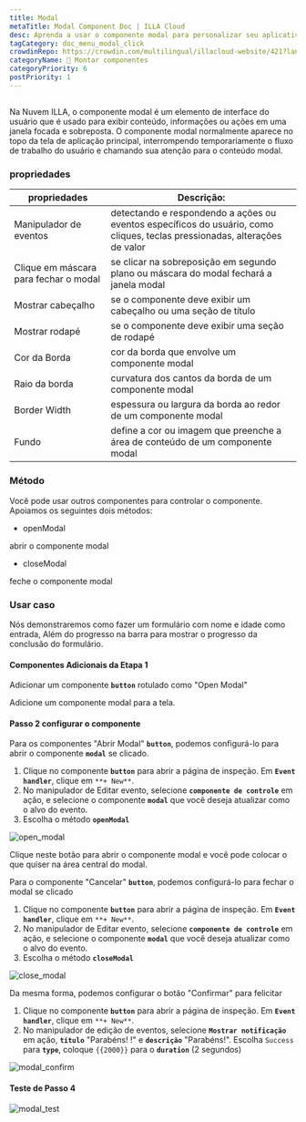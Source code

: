 ```yaml
---
title: Modal
metaTitle: Modal Component Doc | ILLA Cloud
desc: Aprenda a usar o componente modal para personalizar seu aplicativo na ILLA Cloud.
tagCategory: doc_menu_modal_click
crowdinRepo: https://crowdin.com/multilingual/illacloud-website/421?languages=pt&filter=basic&value=0
categoryName: 🧬 Montar componentes
categoryPriority: 6
postPriority: 1
---
```


## <h2 hidden>O que é Modal?</h2>

Na Nuvem ILLA, o componente modal é um elemento de interface do usuário que é usado para exibir conteúdo, informações ou ações em uma janela focada e sobreposta. O componente modal normalmente aparece no topo da tela de aplicação principal, interrompendo temporariamente o fluxo de trabalho do usuário e chamando sua atenção para o conteúdo modal.

### propriedades

| propriedades                          | Descrição:                                                                                                                 |
| ------------------------------------- | -------------------------------------------------------------------------------------------------------------------------- |
| Manipulador de eventos                | detectando e respondendo a ações ou eventos específicos do usuário, como cliques, teclas pressionadas, alterações de valor |
| Clique em máscara para fechar o modal | se clicar na sobreposição em segundo plano ou máscara do modal fechará a janela modal                                      |
| Mostrar cabeçalho                     | se o componente deve exibir um cabeçalho ou uma seção de título                                                            |
| Mostrar rodapé                        | se o componente deve exibir uma seção de rodapé                                                                            |
| Cor da Borda                          | cor da borda que envolve um componente modal                                                                               |
| Raio da borda                         | curvatura dos cantos da borda de um componente modal                                                                       |
| Border Width                          | espessura ou largura da borda ao redor de um componente modal                                                              |
| Fundo                                 | define a cor ou imagem que preenche a área de conteúdo de um componente modal                                              |

### Método

Você pode usar outros componentes para controlar o componente. Apoiamos os seguintes dois métodos:

-   openModal

abrir o componente modal

-   closeModal

feche o componente modal

### Usar caso

Nós demonstraremos como fazer um formulário com nome e idade como entrada, Além do progresso na barra para mostrar o progresso da conclusão do formulário.

#### Componentes Adicionais da Etapa 1

Adicionar um componente **`button`** rotulado como "Open Modal"

Adicione um componente modal para a tela.

#### Passo 2 configurar o componente

Para os componentes "Abrir Modal" **`button`**, podemos configurá-lo para abrir o componente **`modal`** se clicado.

1.  Clique no componente **`button`** para abrir a página de inspeção. Em **`Event handler`**, clique em `**+ New**`.
2.  No manipulador de Editar evento, selecione **`componente de controle`** em ação, e selecione o componente **`modal`** que você deseja atualizar como o alvo do evento.
3.  Escolha o método **`openModal`**

![open_modal](https://cdn.illacloud.com/official-website/img/docs/open_modal.jpg)

Clique neste botão para abrir o componente modal e você pode colocar o que quiser na área central do modal.

Para o componente "Cancelar" **`button`**, podemos configurá-lo para fechar o modal se clicado

1.  Clique no componente **`button`** para abrir a página de inspeção. Em **`Event handler`**, clique em `**+ New**`.
2.  No manipulador de Editar evento, selecione **`componente de controle`** em ação, e selecione o componente **`modal`** que você deseja atualizar como o alvo do evento.
3.  Escolha o método **`closeModal`**

![close_modal](https://cdn.illacloud.com/official-website/img/docs/close_modal.jpg)

Da mesma forma, podemos configurar o botão "Confirmar" para felicitar

1.  Clique no componente **`button`** para abrir a página de inspeção. Em **`Event handler`**, clique em `**+ New**`.
2.  No manipulador de edição de eventos, selecione **`Mostrar notificação`** em ação, **`título`** "Parabéns! !" e **`descrição`** "Parabéns!". Escolha `Success` para **`type`**, coloque `{{2000}}` para o **`duration`** (2 segundos)

![modal_confirm](https://cdn.illacloud.com/official-website/img/docs/modal_confirm.jpg)

#### Teste de Passo 4

![modal_test](https://cdn.illacloud.com/official-website/img/docs/modal_test.gif)
